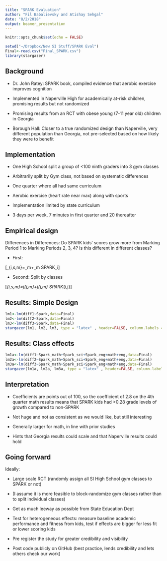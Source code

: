 ```yaml
---
title: "SPARK Evaluation"
author: "Fil Babalievsky and Atishay Sehgal"
date: "8/2/2018"
output: beamer_presentation
---
```


```r
knitr::opts_chunk$set(echo = FALSE)
```


```r
setwd("~/Dropbox/New SI Stuff/SPARK Eval")
Final<-read.csv("Final_SPARK.csv")
library(stargazer)
```


## Background

- Dr. John Ratey: SPARK book, compiled evidence that aerobic exercise improves cognition

- Implemented in Naperville High for academically at-risk children, promising results but not randomized 

- Promising results from an RCT with obese young (7-11 year old) children in Georgia

- Borough Hall: Closer to a true randomized design than Naperville, very different population than Georgia, not pre-selected based on how likely they were to benefit


## Implementation

- One High School split a group of <100 ninth graders into 3 gym classes

- Arbitrarily split by Gym class, not based on systematic differences

- One quarter where all had same curriculum

- Aerobic exercise (heart rate near max) along with sports

- Implementation limited by state curriculum

- 3 days per week, 7 minutes in first quarter and 20 thereafter


## Empirical design

Differences in Differences: Do SPARK kids' scores grow more from Marking Period 1 to Marking Periods 2, 3, 4? Is this different in different classes?

- First: 

\[\Delta_{i,s,m}=\alpha_m+\beta_m \cdot SPARK_i\]

- Second: Split by classes

\[\Delta_{i,s,m}=\sum_j\alpha_{j,m}+\sum_j\beta_{j,m} \cdot SPARK_{i,j}\]


## Results: Simple Design

```r
lm1<-lm(diff1~Spark,data=Final)
lm2<-lm(diff2~Spark,data=Final)
lm3<-lm(diff3~Spark,data=Final)
stargazer(lm1, lm2, lm3, type = "latex" , header=FALSE, column.labels = c("MP1 to MP2", "MP1 to MP3", "MP1 to MP4"), dep.var.labels.include = FALSE, column.sep.width = "0.5pt", font.size="tiny")
```

## Results: Class effects

```r
lm1a<-lm(diff1~Spark_math+Spark_sci+Spark_eng+math+eng,data=Final)
lm2a<-lm(diff2~Spark_math+Spark_sci+Spark_eng+math+eng,data=Final)
lm3a<-lm(diff3~Spark_math+Spark_sci+Spark_eng+math+eng,data=Final)
stargazer(lm1a, lm2a, lm3a, type = "latex" , header=FALSE, column.labels = c("MP1 to MP2", "MP1 to MP3", "MP1 to MP4"), dep.var.labels.include = FALSE, column.sep.width = "0.5pt", font.size="tiny")
```

## Interpretation

- Coefficients are points out of 100, so the coefficient of 2.8 on the 4th quarter math results means that SPARK kids had >0.28 grade levels of growth compared to non-SPARK

- Not huge and not as consistent as we would like, but still interesting

- Generally larger for math, in line with prior studies

- Hints that Georgia results could scale and that Naperville results could hold


## Going forward

Ideally:

- Large scale RCT (randomly assign all SI High School gym classes to SPARK or not)

- (I assume it is more feasible to block-randomize gym classes rather than to split individual classes)

- Get as much leeway as possible from State Education Dept

- Test for heterogeneous effects: measure baseline academic performance and fitness from kids, test if effects are bigger for less fit or lower scoring kids

- Pre register the study for greater credibility and visibility

- Post code publicly on GitHub (best practice, lends credibility and lets others check our work)


